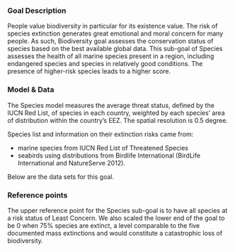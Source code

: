 ### Goal Description

People value biodiversity in particular for its existence value. The risk of species extinction generates great emotional and moral concern for many people. As such, Biodiversity goal assesses the conservation status of species based on the best available global data. This sub-goal of Species assesses the health of all marine species present in a region, including endangered species and species in relatively good conditions. The presence of higher-risk species leads to a higher score.


### Model & Data 

The Species model measures the average threat status, defined by the IUCN Red List, of species in each country, weighted by each species' area of distribution within the country's EEZ. The spatial resolution is 0.5 degree.

Species list and information on their extinction risks came from: 

- marine species from IUCN Red List of Threatened Species 
- seabirds using distributions from Birdlife International (BirdLife International and NatureServe 2012). 

Below are the data sets for this goal.

### Reference points 

The upper reference point for the Species sub-goal is to have all species at a risk status of Least Concern. We also scaled the lower end of the goal to be 0 when 75% species are extinct, a level comparable to the five documented mass extinctions and would constitute a catastrophic loss of biodiversity.

